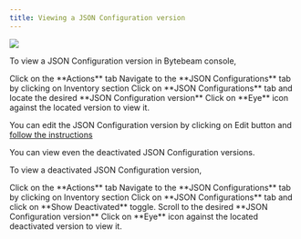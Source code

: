 ```yaml
---
title: Viewing a JSON Configuration version
---
```


![](https://usercontent.clueso.io/1f4455e0-789e-4beb-8cd9-4dac96bc47e4/88551336-e1c0-4c73-8a16-08b1c2611127/7a41e8a2-aa34-45d7-810b-4239516c8d41/images/5ec6fa3d-bc23-4184-991a-98c05ec0a4c2.gif)

To view a JSON Configuration version in Bytebeam console,

<Steps>
  <Step title="Access Actions Tab">
    Click on the **Actions** tab
  </Step>
 <Step title="Go to Inventory Tab and Access JSON Configurations Tab">
    Navigate to the **JSON Configurations** tab by clicking on Inventory section
  </Step>
  <Step title="Locate the desired JSON Configuration version ">
    Click on **JSON Configurations** tab and locate the desired **JSON Configuration version**
</Step>
<Step title="Click on Eye icon">
    Click on **Eye** icon against the located version to view it.
</Step>
</Steps>

<Note>You can edit the JSON Configuration version by clicking on Edit button and [follow the instructions](/platform-guide/actions/inventory-management/json-configurations/editing-a-json-configuration)</Note>

You can view even the deactivated JSON Configuration versions.

To view a deactivated JSON Configuration version,

<Steps>
  <Step title="Access Actions Tab">
    Click on the **Actions** tab
  </Step>
 <Step title="Go to Inventory Tab and Access JSON Configurations Tab">
    Navigate to the **JSON Configurations** tab by clicking on Inventory section
  </Step>
  <Step title="Enable 'Show Deactivated' toggle">
    Click on **JSON Configurations** tab and click on **Show Deactivated** toggle.
</Step>
  <Step title="Locate the desired JSON Configuration version ">
    Scroll to the desired **JSON Configuration version**
</Step>
<Step title="Click on Eye icon">
    Click on **Eye** icon against the located deactivated version to view it.
</Step>
</Steps>
